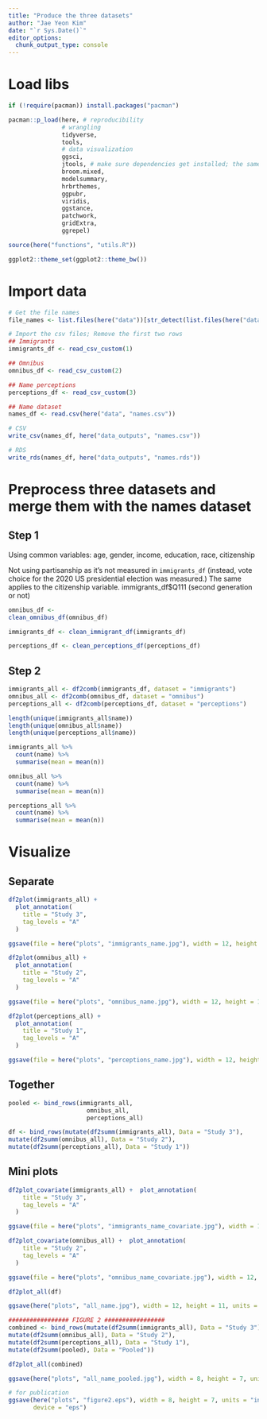 ```yaml
---
title: "Produce the three datasets" 
author: "Jae Yeon Kim"
date: "`r Sys.Date()`"
editor_options: 
  chunk_output_type: console
---
```


# Load libs 

```r

if (!require(pacman)) install.packages("pacman")

pacman::p_load(here, # reproducibility
               # wrangling 
               tidyverse, 
               tools, 
               # data visualization 
               ggsci,
               jtools, # make sure dependencies get installed; the same for rlang
               broom.mixed,
               modelsummary,
               hrbrthemes,
               ggpubr,
               viridis, 
               ggstance, 
               patchwork,
               gridExtra,
               ggrepel)

source(here("functions", "utils.R"))

ggplot2::theme_set(ggplot2::theme_bw())
```

# Import data 

```r
# Get the file names 
file_names <- list.files(here("data"))[str_detect(list.files(here("data")), "2021_")]
```

```r
# Import the csv files; Remove the first two rows                                         
## Immigrants
immigrants_df <- read_csv_custom(1)

## Omnibus 
omnibus_df <- read_csv_custom(2)

## Name perceptions 
perceptions_df <- read_csv_custom(3)

## Name dataset
names_df <- read.csv(here("data", "names.csv"))

# CSV
write_csv(names_df, here("data_outputs", "names.csv"))

# RDS
write_rds(names_df, here("data_outputs", "names.rds"))
```

# Preprocess three datasets and merge them with the names dataset 

## Step 1 

Using common variables: age, gender, income, education, race, citizenship

Not using partisanship as it's not measured in `immigrants_df` (instead, vote choice for the 2020 US presidential election was measured.) The same applies to the citizenship variable. immigrants_df$Q111 (second generation or not)

```r
omnibus_df <- 
clean_omnibus_df(omnibus_df)

immigrants_df <- clean_immigrant_df(immigrants_df)

perceptions_df <- clean_perceptions_df(perceptions_df)
```

## Step 2 

```r
immigrants_all <- df2comb(immigrants_df, dataset = "immigrants")
omnibus_all <- df2comb(omnibus_df, dataset = "omnibus")
perceptions_all <- df2comb(perceptions_df, dataset = "perceptions")

length(unique(immigrants_all$name))
length(unique(omnibus_all$name))
length(unique(perceptions_all$name))

immigrants_all %>%
  count(name) %>%
  summarise(mean = mean(n))

omnibus_all %>%
  count(name) %>%
  summarise(mean = mean(n))

perceptions_all %>%
  count(name) %>%
  summarise(mean = mean(n))
```

# Visualize 

## Separate 

```r
df2plot(immigrants_all) +
  plot_annotation(
    title = "Study 3",
    tag_levels = "A"
  )
```

```r
ggsave(file = here("plots", "immigrants_name.jpg"), width = 12, height = 11, units = "in")

df2plot(omnibus_all) +
  plot_annotation(
    title = "Study 2",
    tag_levels = "A"
  )

ggsave(file = here("plots", "omnibus_name.jpg"), width = 12, height = 11, units = "in")

df2plot(perceptions_all) +
  plot_annotation(
    title = "Study 1",
    tag_levels = "A"
  )

ggsave(file = here("plots", "perceptions_name.jpg"), width = 12, height = 11, units = "in")
```

## Together

```r
pooled <- bind_rows(immigrants_all, 
                      omnibus_all, 
                      perceptions_all)

df <- bind_rows(mutate(df2summ(immigrants_all), Data = "Study 3"),
mutate(df2summ(omnibus_all), Data = "Study 2"),
mutate(df2summ(perceptions_all), Data = "Study 1"))
```

## Mini plots 

```r
df2plot_covariate(immigrants_all) +  plot_annotation(
    title = "Study 3",
    tag_levels = "A"
  )

ggsave(file = here("plots", "immigrants_name_covariate.jpg"), width = 12, height = 11, units = "in")

df2plot_covariate(omnibus_all) +  plot_annotation(
    title = "Study 2",
    tag_levels = "A"
  )

ggsave(file = here("plots", "omnibus_name_covariate.jpg"), width = 12, height = 11, units = "in")
```

```r
df2plot_all(df)

ggsave(here("plots", "all_name.jpg"), width = 12, height = 11, units = "in")
```

```r
################# FIGURE 2 #################
combined <- bind_rows(mutate(df2summ(immigrants_all), Data = "Study 3"),
mutate(df2summ(omnibus_all), Data = "Study 2"),
mutate(df2summ(perceptions_all), Data = "Study 1"),
mutate(df2summ(pooled), Data = "Pooled"))

df2plot_all(combined)

ggsave(here("plots", "all_name_pooled.jpg"), width = 8, height = 7, units = "in")

# for publication
ggsave(here("plots", "figure2.eps"), width = 8, height = 7, units = "in",
       device = "eps")
```
